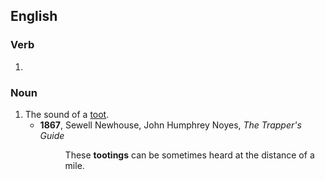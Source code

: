 {{also|Tooting}}

==English==

===Verb===
{{head|en|verb form}}

# {{present participle of|en|toot|nocat=1}}

===Noun===
{{en-noun}}

# The sound of a [[toot]].
#* '''1867''', Sewell Newhouse, ‎John Humphrey Noyes, ''The Trapper's Guide''
#*: These '''tootings''' can be sometimes heard at the distance of a mile.